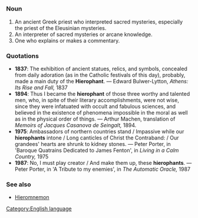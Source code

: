 =={{en}}==
[[Category:English language]]
===Noun===
#An ancient Greek priest who interpreted sacred mysteries, especially the priest of the Eleusinian mysteries.
#An interpreter of sacred mysteries or arcane knowledge.
#One who explains or makes a commentary.
===Quotations===
*'''1837''': The exhibition of ancient statues, relics, and symbols, concealed from daily adoration (as in the Catholic festivals of this day), probably, made a main duty of the '''Hierophant'''. &mdash; Edward Bulwer-Lytton, ''Athens: Its Rise and Fall,'' 1837
*'''1894''': Thus I became the '''hierophant''' of those three worthy and talented men, who, in spite of their literary accomplishments, were not wise, since they were infatuated with occult and fabulous sciences, and believed in the existence of phenomena impossible in the moral as well as in the physical order of things. &mdash; Arthur Machen, translation of ''Memoirs of Jacques Casanova de Seingalt,'' 1894.
*'''1975''': Ambassadors of northern countries stand / Impassive while our '''hierophants''' intone / Long canticles of Christ the Contraband: / Our grandees' hearts are shrunk to kidney stones. &mdash; Peter Porter, in 'Baroque Quatrains Dedicated to James Fenton', in ''Living in a Calm Country,'' 1975
*'''1987''': No, I must play creator / And make them up, these '''hierophants'''. &mdash; Peter Porter, in 'A Tribute to my enemies', in ''The Automatic Oracle,'' 1987

===See also===
*[[Hieromnemon]]